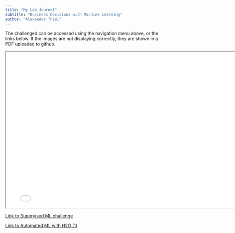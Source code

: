 ```yaml
---
title: "My Lab Journal"
subtitle: "Business Decisions with Machine Learning"
author: "Alexander Thiel"
---
```


The challenged can be accessed using the navigation menu above, or the links below. If the images are not displaying correctly, they are shown in a PDF uploaded to github.

```{=html}
<iframe width="780" height="500" src="/content/01_journal/Chapter_1_Challenge.html" title="Fundamentals Challenge"></iframe>
```
[Link to Supervised ML challenge](/content/01_journal/01_tidyverse.qmd)

[Link to Automated ML with H2O (1)](/content/01_journal/03_data_wrangling.qmd)


